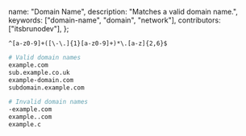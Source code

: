   name: "Domain Name",
  description: "Matches a valid domain name.",
  keywords: ["domain-name", "domain", "network"],
  contributors: ["itsbrunodev"],
};

```regex
^[a-z0-9]+([\-\.]{1}[a-z0-9]+)*\.[a-z]{2,6}$
```

```sh
# Valid domain names
example.com
sub.example.co.uk
example-domain.com
subdomain.example.com

# Invalid domain names
-example.com
example..com
example.c
```
